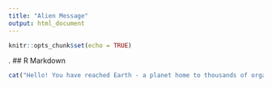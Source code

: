 ```yaml
---
title: "Alien Message"
output: html_document
---
```


```r
knitr::opts_chunk$set(echo = TRUE)
```
.
## R Markdown

```r
cat("Hello! You have reached Earth - a planet home to thousands of organisms. My name is Shreya, and I am a human living on Earth. I am 20 earth years old (20 times around the sun), which is quite young for a human. If you have not already seen, humans can be quite diverse organisms. We are social, unpredictable, and constantly advancing. If you are reading this message, that most likely means everything else in the world got destroyed or that you are really fast at processing information. Either way, welcome to our planet. We mean no harm as long as you are transparent about your motives. As a species, we are quite disorganized, so we would prefer not to come together and fight unless absolutely necessary. Hope to meet you in person!")
```

